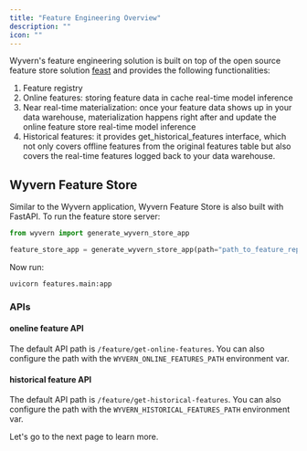 ```yaml
---
title: "Feature Engineering Overview"
description: ""
icon: ""
---
```


Wyvern's feature engineering solution is built on top of the open source feature store solution [feast](https://feast.dev/) and provides the following functionalities:

1. Feature registry
2. Online features: storing feature data in cache real-time model inference
3. Near real-time materialization: once your feature data shows up in your data warehouse, materialization happens right after and update the online feature store real-time model inference
4. Historical features: it provides get_historical_features interface, which not only covers offline features from the original features table but also covers the real-time features logged back to your data warehouse.

## Wyvern Feature Store

Similar to the Wyvern application, Wyvern Feature Store is also built with FastAPI. To run the feature store server:

```features/main.py
from wyvern import generate_wyvern_store_app

feature_store_app = generate_wyvern_store_app(path="path_to_feature_repo")
```

Now run:

```
uvicorn features.main:app
```

### APIs

#### oneline feature API

The default API path is `/feature/get-online-features`. You can also configure the path with the `WYVERN_ONLINE_FEATURES_PATH` environment var.

#### historical feature API

The default API path is `/feature/get-historical-features`. You can also configure the path with the `WYVERN_HISTORICAL_FEATURES_PATH` environment var.

Let's go to the next page to learn more.
